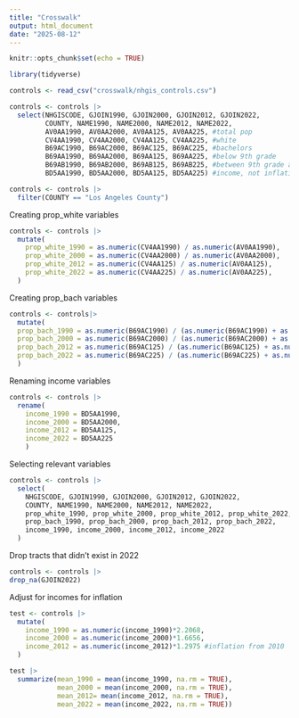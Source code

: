 ```yaml
---
title: "Crosswalk"
output: html_document
date: "2025-08-12"
---
```


```r
knitr::opts_chunk$set(echo = TRUE)
```

```r
library(tidyverse)
```

```r
controls <- read_csv("crosswalk/nhgis_controls.csv")
```
```r
controls <- controls |>
  select(NHGISCODE, GJOIN1990, GJOIN2000, GJOIN2012, GJOIN2022, 
         COUNTY, NAME1990, NAME2000, NAME2012, NAME2022,
         AV0AA1990, AV0AA2000, AV0AA125, AV0AA225, #total pop
         CV4AA1990, CV4AA2000, CV4AA125, CV4AA225, #white
         B69AC1990, B69AC2000, B69AC125, B69AC225, #bachelors
         B69AA1990, B69AA2000, B69AA125, B69AA225, #below 9th grade
         B69AB1990, B69AB2000, B69AB125, B69AB225, #between 9th grade and 3 years college
         BD5AA1990, BD5AA2000, BD5AA125, BD5AA225) #income, not inflation adjusted
```


```r
controls <- controls |>
  filter(COUNTY == "Los Angeles County")
```

Creating prop_white variables
```r
controls <- controls |>
  mutate(
    prop_white_1990 = as.numeric(CV4AA1990) / as.numeric(AV0AA1990),
    prop_white_2000 = as.numeric(CV4AA2000) / as.numeric(AV0AA2000),
    prop_white_2012 = as.numeric(CV4AA125) / as.numeric(AV0AA125),
    prop_white_2022 = as.numeric(CV4AA225) / as.numeric(AV0AA225),
  )
```

Creating prop_bach variables
```r
controls <- controls|>
  mutate(
  prop_bach_1990 = as.numeric(B69AC1990) / (as.numeric(B69AC1990) + as.numeric(B69AB1990) + as.numeric(B69AA1990)),
  prop_bach_2000 = as.numeric(B69AC2000) / (as.numeric(B69AC2000) + as.numeric(B69AB2000) + as.numeric(B69AA2000)),
  prop_bach_2012 = as.numeric(B69AC125) / (as.numeric(B69AC125) + as.numeric(B69AB125) + as.numeric(B69AA125)),
  prop_bach_2022 = as.numeric(B69AC225) / (as.numeric(B69AC225) + as.numeric(B69AB225) + as.numeric(B69AA225))
  )                                       
```

Renaming income variables
```r
controls <- controls |>
  rename(
    income_1990 = BD5AA1990,
    income_2000 = BD5AA2000,
    income_2012 = BD5AA125,
    income_2022 = BD5AA225
    )
```

Selecting relevant variables
```r
controls <- controls |>
  select(
    NHGISCODE, GJOIN1990, GJOIN2000, GJOIN2012, GJOIN2022, 
    COUNTY, NAME1990, NAME2000, NAME2012, NAME2022,
    prop_white_1990, prop_white_2000, prop_white_2012, prop_white_2022,
    prop_bach_1990, prop_bach_2000, prop_bach_2012, prop_bach_2022,
    income_1990, income_2000, income_2012, income_2022
  )
```

Drop tracts that didn't exist in 2022
```r
controls <- controls |>
drop_na(GJOIN2022)
```

Adjust for incomes for inflation
```r
test <- controls |>
  mutate(
    income_1990 = as.numeric(income_1990)*2.2068,
    income_2000 = as.numeric(income_2000)*1.6656, 
    income_2012 = as.numeric(income_2012)*1.2975 #inflation from 2010 
  )
```

```r
test |>
  summarize(mean_1990 = mean(income_1990, na.rm = TRUE),
            mean_2000 = mean(income_2000, na.rm = TRUE),
            mean_2012= mean(income_2012, na.rm = TRUE),
            mean_2022 = mean(income_2022, na.rm = TRUE))
```

